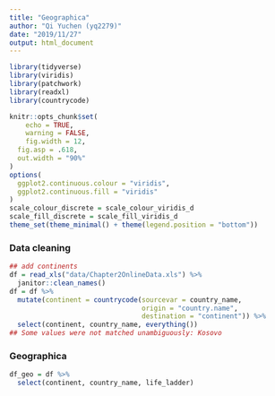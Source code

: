 ```yaml
---
title: "Geographica"
author: "Qi Yuchen (yq2279)"
date: "2019/11/27"
output: html_document
---
```


```r
library(tidyverse)
library(viridis)
library(patchwork)
library(readxl)
library(countrycode)

knitr::opts_chunk$set(
	echo = TRUE,
	warning = FALSE,
	fig.width = 12, 
  fig.asp = .618,
  out.width = "90%"
)
options(
  ggplot2.continuous.colour = "viridis",
  ggplot2.continuous.fill = "viridis"
)
scale_colour_discrete = scale_colour_viridis_d
scale_fill_discrete = scale_fill_viridis_d
theme_set(theme_minimal() + theme(legend.position = "bottom"))
```

### Data cleaning

```r
## add continents
df = read_xls("data/Chapter2OnlineData.xls") %>% 
  janitor::clean_names()
df = df %>% 
  mutate(continent = countrycode(sourcevar = country_name,
                                 origin = "country.name",
                                 destination = "continent")) %>% 
  select(continent, country_name, everything())
## Some values were not matched unambiguously: Kosovo
```

### Geographica

```r
df_geo = df %>% 
  select(continent, country_name, life_ladder)


```

